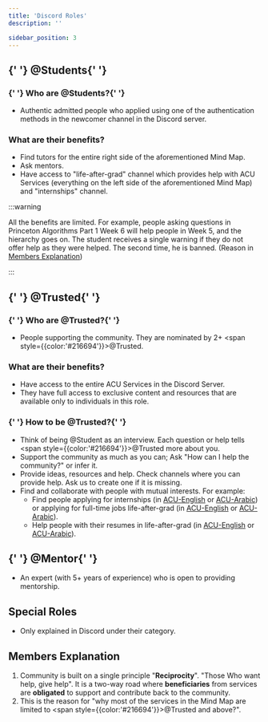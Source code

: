 ```yaml
---
title: 'Discord Roles'
description: ''

sidebar_position: 3
---
```


<h2>
    {' '}
    <span style={{ color: '#1A6D34' }}>@Students</span>{' '}
</h2>

<h3>
    {' '}
    Who are <span style={{ color: '#1A6D34' }}>@Students</span>?{' '}
</h3>

-   Authentic admitted people who applied using one of the authentication methods in the newcomer channel in the Discord server.

### What are their benefits?

-   Find tutors for the entire right side of the aforementioned Mind Map.
-   Ask mentors.
-   Have access to "life-after-grad" channel which provides help with ACU Services (everything on the left side of the aforementioned Mind Map) and "internships" channel.

:::warning

All the benefits are limited. For example, people asking questions in Princeton Algorithms Part 1 Week 6 will help people in Week 5, and the hierarchy goes on. The student receives a single warning if they do not offer help as they were helped. The second time, he is banned. (Reason in [Members Explanation](#members-explanation))

:::

<h2>
    {' '}
    <span style={{ color: '#216694' }}>@Trusted</span>{' '}
</h2>

<h3>
    {' '}
    Who are <span style={{ color: '#216694' }}>@Trusted</span>?{' '}
</h3>

-   People supporting the community. They are nominated by 2+ <span style={{color:'#216694'}}>@Trusted</span>.

### What are their benefits?

-   Have access to the entire ACU Services in the Discord Server.
-   They have full access to exclusive content and resources that are available only to individuals in this role.

<h3>
    {' '}
    How to be <span style={{ color: '#216694' }}>@Trusted</span>?{' '}
</h3>

-   Think of being @Student as an interview. Each question or help tells <span style={{color:'#216694'}}>@Trusted</span> more about you.
-   Support the community as much as you can; Ask "How can I help the community?" or infer it.
-   Provide ideas, resources and help. Check channels where you can provide help. Ask us to create one if it is missing.
-   Find and collaborate with people with mutual interests. For example:
    -   Find people applying for internships (in [ACU-English](https://discord.com/channels/1026170883997438112/1176583002281738301) or [ACU-Arabic](https://discord.com/channels/950993900720492574/1154362703935184956)) or applying for full-time jobs life-after-grad (in [ACU-English](https://discord.com/channels/1026170883997438112/1026170885331222553) or [ACU-Arabic](https://discord.com/channels/950993900720492574/992733648690368512)).
    -   Help people with their resumes in life-after-grad (in [ACU-English](https://discord.com/channels/1026170883997438112/1026170885331222553) or [ACU-Arabic](https://discord.com/channels/950993900720492574/992733648690368512)).

<h2>
    {' '}
    <span style={{ color: '#E91E63' }}>@Mentor</span>{' '}
</h2>

-   An expert (with 5+ years of experience) who is open to providing mentorship.

## Special Roles

-   Only explained in Discord under their category.

## Members Explanation

1. Community is built on a single principle "**Reciprocity**". "Those Who want help, give help". It is a two-way road where **beneficiaries** from services are **obligated** to support and contribute back to the community.
2. This is the reason for "why most of the services in the Mind Map are limited to <span style={{color:'#216694'}}>@Trusted</span> and above?".
